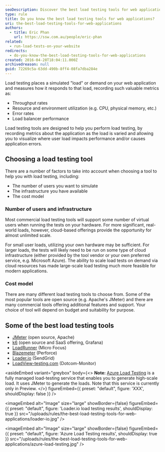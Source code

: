 ```yaml
---
seoDescription: Discover the best load testing tools for web applications, including open-source options and commercial solutions, to ensure your website can handle increased traffic and user loads.
type: rule
title: Do you know the best load testing tools for web applications?
uri: the-best-load-testing-tools-for-web-applications
authors:
  - title: Eric Phan
    url: https://ssw.com.au/people/eric-phan
related:
  - run-load-tests-on-your-website
redirects:
  - do-you-know-the-best-load-testing-tools-for-web-applications
created: 2016-04-28T18:04:11.000Z
archivedreason: null
guid: 72269c5a-63dd-490b-8ff4-08fa7dba284e
---
```


Load testing places a simulated "load" or demand on your web application and measures how it responds to that load, recording such valuable metrics as:

- Throughput rates
- Resource and environment utilization (e.g. CPU, physical memory, etc.)
- Error rates
- Load balancer performance

Load testing tools are designed to help you perform load testing, by recording metrics about the application as the load is varied and allowing you to visualize where user load impacts performance and/or causes application errors.
## Choosing a load testing tool

There are a number of factors to take into account when choosing a tool to help you with load testing, including:

- The number of users you want to simulate
- The infrastructure you have available
- The cost model

### Number of users and infrastructure

Most commercial load testing tools will support some number of virtual users when running the tests on your hardware. For more significant, real-world loads, however, cloud-based offerings provide the opportunity for almost unlimited scale.

For small user loads, utilizing your own hardware may be sufficient. For larger loads, the tests will likely need to be run on some type of cloud infrastructure (either provided by the tool vendor or your own preferred service, e.g. Microsoft Azure). The ability to scale load tests on demand via cloud resources has made large-scale load testing much more feasible for modern applications.

### Cost model

There are many different load testing tools to choose from. Some of the most popular tools are open source (e.g. Apache's JMeter) and there are many commercial tools offering additional features and support. Your choice of tool will depend on budget and suitability for purpose.

## Some of the best load testing tools

- [JMeter](http://jmeter.apache.org/) (open source, Apache)
- [k6](https://k6.io/) (open source and SaaS offering, Grafana)
- [LoadRunner](https://www.microfocus.com/en-us/portfolio/performance-engineering/overview) (Micro Focus)
- [Blazemeter](https://www.blazemeter.com/solutions/jmeter) (Perforce)
- [Loader.io](https://loader.io/) (SendGrid)
- [LoadView-testing.com](https://www.loadview-testing.com/) (Dotcom-Monitor)

<asideEmbed
  variant="greybox"
  body={<>
    **Note:** [Azure Load Testing](https://docs.microsoft.com/en-us/azure/load-testing/overview-what-is-azure-load-testing) is a fully managed load-testing service that enables you to generate high-scale load. It uses JMeter to generate the loads. Note that this service is currently only in Preview.
  </>}
  figureEmbed={{
    preset: "default",
    figure: 'XXX',
    shouldDisplay: false
  }}
/>


<imageEmbed
  alt="Image"
  size="large"
  showBorder={false}
  figureEmbed={{
    preset: "default",
    figure: 'Loader.io load testing results',
    shouldDisplay: true
  }}
  src="/uploads/rules/the-best-load-testing-tools-for-web-applications/loader-io.jpg"
/>


<imageEmbed
  alt="Image"
  size="large"
  showBorder={false}
  figureEmbed={{
    preset: "default",
    figure: 'Azure Load Testing results',
    shouldDisplay: true
  }}
  src="/uploads/rules/the-best-load-testing-tools-for-web-applications/azure-load-testing.jpg"
/>